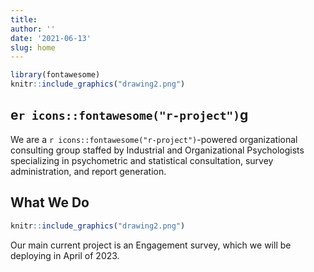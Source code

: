 ```yaml
---
title: 
author: ''
date: '2021-06-13'
slug: home
---
```


```r

library(fontawesome)
knitr::include_graphics("drawing2.png")
```

## e`r icons::fontawesome("r-project")`g  

We are a `r icons::fontawesome("r-project")`-powered organizational consulting group staffed by Industrial and Organizational Psychologists specializing in psychometric and statistical consultation, survey administration, and report generation.  

## What We Do  

```r
knitr::include_graphics("drawing2.png")
```

Our main current project is an Engagement survey, which we will be deploying in April of 2023. 

